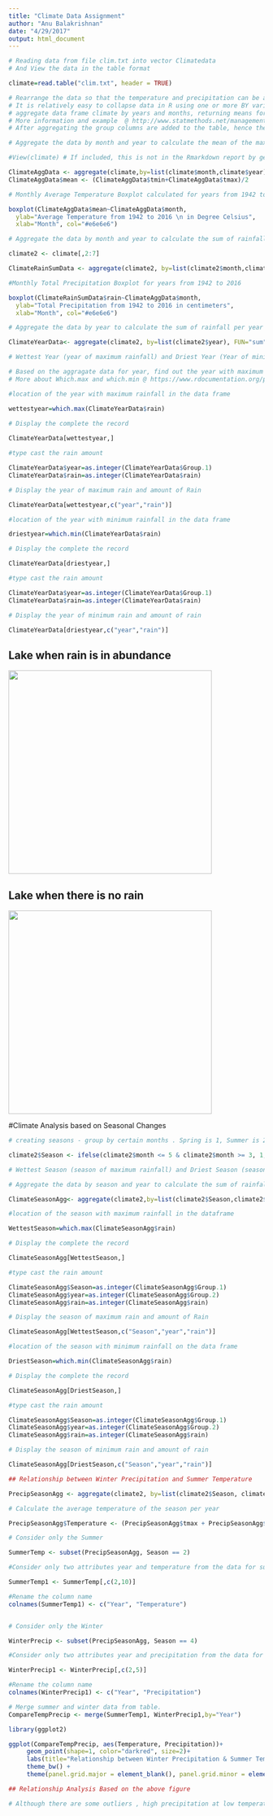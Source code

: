 ```yaml
---
title: "Climate Data Assignment"
author: "Anu Balakrishnan"
date: "4/29/2017"
output: html_document
---
```


```r

# Reading data from file clim.txt into vector Climatedata
# And View the data in the table format

climate=read.table("clim.txt", header = TRUE)

# Rearrange the data so that the temperature and precipitation can be averaged over month and year.
# It is relatively easy to collapse data in R using one or more BY variables and a defined function.
# aggregate data frame climate by years and months, returning means for numeric variables
# More information and example  @ http://www.statmethods.net/management/aggregate.html
# After aggregating the group columns are added to the table, hence the column reference should be based on the aggredate data table rather than the original table.

# Aggregate the data by month and year to calculate the mean of the max and min temperatures

#View(climate) # If included, this is not in the Rmarkdown report by gets generated while knitting.

ClimateAggData <- aggregate(climate,by=list(climate$month,climate$year),FUN="mean")
ClimateAggData$mean <- (ClimateAggData$tmin+ClimateAggData$tmax)/2

# Monthly Average Temperature Boxplot calculated for years from 1942 to 2016

boxplot(ClimateAggData$mean~ClimateAggData$month,
  ylab="Average Temperature from 1942 to 2016 \n in Degree Celsius",
  xlab="Month", col="#e6e6e6")

# Aggregate the data by month and year to calculate the sum of rainfall per month

climate2 <- climate[,2:7]

ClimateRainSumData <- aggregate(climate2, by=list(climate2$month,climate2$year), FUN="sum")

#Monthly Total Precipitation Boxplot for years from 1942 to 2016

boxplot(ClimateRainSumData$rain~ClimateAggData$month,
  ylab="Total Precipitation from 1942 to 2016 in centimeters",
  xlab="Month", col="#e6e6e6")

# Aggregate the data by year to calculate the sum of rainfall per year

ClimateYearData<- aggregate(climate2, by=list(climate2$year), FUN="sum")

# Wettest Year (year of maximum rainfall) and Driest Year (Year of minimum rainfall)

# Based on the aggragate data for year, find out the year with maximum and year with minimum rainfall. This is done by using the command which.max and which.min 
# More about Which.max and which.min @ https://www.rdocumentation.org/packages/base/versions/3.3.3/topics/which.min

#location of the year with maximum rainfall in the data frame

wettestyear=which.max(ClimateYearData$rain)
 
# Display the complete the record

ClimateYearData[wettestyear,]

#type cast the rain amount 

ClimateYearData$year=as.integer(ClimateYearData$Group.1)
ClimateYearData$rain=as.integer(ClimateYearData$rain)

# Display the year of maximum rain and amount of Rain

ClimateYearData[wettestyear,c("year","rain")] 

#location of the year with minimum rainfall in the data frame

driestyear=which.min(ClimateYearData$rain)

# Display the complete the record

ClimateYearData[driestyear,]

#type cast the rain amount 

ClimateYearData$year=as.integer(ClimateYearData$Group.1)
ClimateYearData$rain=as.integer(ClimateYearData$rain)

# Display the year of minimum rain and amount of rain

ClimateYearData[driestyear,c("year","rain")]

```

## Lake when rain is in abundance
<div align="center">
<img src = "wet.jpg" height=400>
</div>



## Lake when there is no rain
<div align="center">
<img src = "dry.jpg" height=400>
</div>

#Climate Analysis based on Seasonal Changes

```r

# creating seasons - group by certain months . Spring is 1, Summer is 2, Fall is 3, Winter is 4

climate2$Season <- ifelse(climate2$month <= 5 & climate2$month >= 3, 1, ifelse(climate2$month <= 8, 2,(ifelse(climate2$month <= 11, 3, 4))))

# Wettest Season (season of maximum rainfall) and Driest Season (season of minimum rainfall)

# Aggregate the data by season and year to calculate the sum of rainfall per season

ClimateSeasonAgg<- aggregate(climate2,by=list(climate2$Season,climate2$year),FUN="sum")

#location of the season with maximum rainfall in the dataframe

WettestSeason=which.max(ClimateSeasonAgg$rain)

# Display the complete the record

ClimateSeasonAgg[WettestSeason,]

#type cast the rain amount 

ClimateSeasonAgg$Season=as.integer(ClimateSeasonAgg$Group.1)
ClimateSeasonAgg$year=as.integer(ClimateSeasonAgg$Group.2)
ClimateSeasonAgg$rain=as.integer(ClimateSeasonAgg$rain)

# Display the season of maximum rain and amount of Rain

ClimateSeasonAgg[WettestSeason,c("Season","year","rain")]

#location of the season with minimum rainfall on the data frame

DriestSeason=which.min(ClimateSeasonAgg$rain)

# Display the complete the record

ClimateSeasonAgg[DriestSeason,]

#type cast the rain amount 

ClimateSeasonAgg$Season=as.integer(ClimateSeasonAgg$Group.1)
ClimateSeasonAgg$year=as.integer(ClimateSeasonAgg$Group.2)
ClimateSeasonAgg$rain=as.integer(ClimateSeasonAgg$rain)

# Display the season of minimum rain and amount of rain

ClimateSeasonAgg[DriestSeason,c("Season","year","rain")]

## Relationship between Winter Precipitation and Summer Temperature 

PrecipSeasonAgg <- aggregate(climate2, by=list(climate2$Season, climate2$year), FUN="mean")

# Calculate the average temperature of the season per year

PrecipSeasonAgg$Temperature <- (PrecipSeasonAgg$tmax + PrecipSeasonAgg$tmin)/2

# Consider only the Summer

SummerTemp <- subset(PrecipSeasonAgg, Season == 2)

#Consider only two attributes year and temperature from the data for summer

SummerTemp1 <- SummerTemp[,c(2,10)]

#Rename the column name
colnames(SummerTemp1) <- c("Year", "Temperature")


# Consider only the Winter

WinterPrecip <- subset(PrecipSeasonAgg, Season == 4)

#Consider only two attributes year and precipitation from the data for summer

WinterPrecip1 <- WinterPrecip[,c(2,5)]

#Rename the column name
colnames(WinterPrecip1) <- c("Year", "Precipitation")

# Merge summer and winter data from table.
CompareTempPrecip <- merge(SummerTemp1, WinterPrecip1,by="Year")

library(ggplot2)

ggplot(CompareTempPrecip, aes(Temperature, Precipitation))+
     geom_point(shape=1, color="darkred", size=2)+
     labs(title="Relationship between Winter Precipitation & Summer Temerature (1942- 2016)", x="Temperature in Celcius", y ="Precipitation in Centimeters", family="Times New Roman") +
     theme_bw() +
     theme(panel.grid.major = element_blank(), panel.grid.minor = element_blank())

## Relationship Analysis Based on the above figure

# Although there are some outliers , high precipitation at low temperatures and low precipitation at high temperatures, based on the above graph we can say that at mid temperatures there are ample chances of precipitation both light and heavy included. Hence providing an insight as to how any year with summers with non extreme temperature fluxes indicates rainfall in winters for those years.


```


